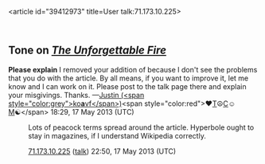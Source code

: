 <article id="39412973" title=User talk:71.173.10.225>
	<talkpage id="39412973" title="User talk:71.173.10.225">
==Tone on ''[[The Unforgettable Fire]]''==
'''Please explain''' I removed your addition of {{tl|Magazine}} because I don't see the problems that you do with the article. By all means, if you want to improve it, let me know and I can work on it. Please post to the talk page there and explain your misgivings. Thanks. —[[User:Koavf|Justin (&lt;span style=&quot;color:grey&quot;&gt;ko'''a'''vf&lt;/span&gt;)]]&lt;span style=&quot;color:red&quot;&gt;❤[[User talk:Koavf|T]]☮[[Special:Contributions/Koavf|C]]☺[[Special:Emailuser/Koavf|M]]☯&lt;/span&gt; 18:29, 17 May 2013 (UTC)

:Lots of peacock terms spread around the article.  Hyperbole ought to stay in magazines, if I understand Wikipedia correctly.

:[[Special:Contributions/71.173.10.225|71.173.10.225]] ([[User talk:71.173.10.225#top|talk]]) 22:50, 17 May 2013 (UTC)
	</talkpage>
</article>